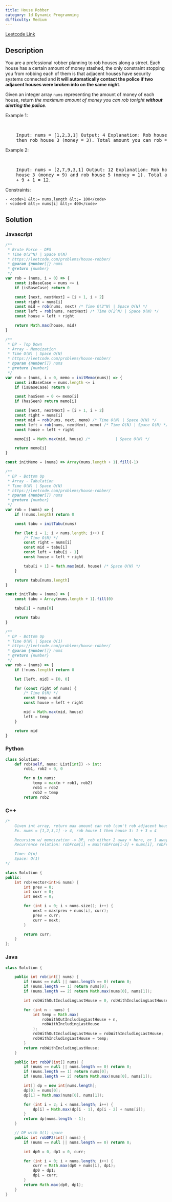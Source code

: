 ```yaml
---
title: House Robber
category: 1d Dynamic Programming
difficulty: Medium
---
```


<Callout>

[Leetcode Link](https://leetcode.com/problems/house-robber)

</Callout>

## Description

You are a professional robber planning to rob houses along a street. Each house has a certain amount of money stashed, the only constraint stopping you from robbing each of them is that adjacent houses have security systems connected and <b>it will automatically contact the police if two adjacent houses were broken into on the same night</b>.

Given an integer array <code>nums</code> representing the amount of money of each house, return _the maximum amount of money you can rob tonight <b>without alerting the police</b>_.

Example 1:

<br />
<pre className="overflow-x-auto">
	Input: nums = [1,2,3,1] Output: 4 Explanation: Rob house 1 (money = 1) and
	then rob house 3 (money = 3). Total amount you can rob = 1 + 3 = 4.
</pre>

Example 2:

<br />
<pre className="overflow-x-auto">
	Input: nums = [2,7,9,3,1] Output: 12 Explanation: Rob house 1 (money = 2), rob
	house 3 (money = 9) and rob house 5 (money = 1). Total amount you can rob = 2
	+ 9 + 1 = 12.
</pre>

Constraints:

    - <code>1 &lt;= nums.length &lt;= 100</code>
    - <code>0 &lt;= nums[i] &lt;= 400</code>

## Solution

### Javascript

```javascript
/**
 * Brute Force - DFS
 * Time O(2^N) | Space O(N)
 * https://leetcode.com/problems/house-robber/
 * @param {number[]} nums
 * @return {number}
 */
var rob = (nums, i = 0) => {
	const isBaseCase = nums <= i
	if (isBaseCase) return 0

	const [next, nextNext] = [i + 1, i + 2]
	const right = nums[i]
	const mid = rob(nums, next) /* Time O(2^N) | Space O(N) */
	const left = rob(nums, nextNext) /* Time O(2^N) | Space O(N) */
	const house = left + right

	return Math.max(house, mid)
}

/**
 * DP - Top Down
 * Array - Memoization
 * Time O(N) | Space O(N)
 * https://leetcode.com/problems/house-robber/
 * @param {number[]} nums
 * @return {number}
 */
var rob = (nums, i = 0, memo = initMemo(nums)) => {
	const isBaseCase = nums.length <= i
	if (isBaseCase) return 0

	const hasSeen = 0 <= memo[i]
	if (hasSeen) return memo[i]

	const [next, nextNext] = [i + 1, i + 2]
	const right = nums[i]
	const mid = rob(nums, next, memo) /* Time O(N) | Space O(N) */
	const left = rob(nums, nextNext, memo) /* Time O(N) | Space O(N) */
	const house = left + right

	memo[i] = Math.max(mid, house) /*           | Space O(N) */

	return memo[i]
}

const initMemo = (nums) => Array(nums.length + 1).fill(-1)

/**
 * DP - Bottom Up
 * Array - Tabulation
 * Time O(N) | Space O(N)
 * https://leetcode.com/problems/house-robber/
 * @param {number[]} nums
 * @return {number}
 */
var rob = (nums) => {
	if (!nums.length) return 0

	const tabu = initTabu(nums)

	for (let i = 1; i < nums.length; i++) {
		/* Time O(N) */
		const right = nums[i]
		const mid = tabu[i]
		const left = tabu[i - 1]
		const house = left + right

		tabu[i + 1] = Math.max(mid, house) /* Space O(N) */
	}

	return tabu[nums.length]
}

const initTabu = (nums) => {
	const tabu = Array(nums.length + 1).fill(0)

	tabu[1] = nums[0]

	return tabu
}

/**
 * DP - Bottom Up
 * Time O(N) | Space O(1)
 * https://leetcode.com/problems/house-robber/
 * @param {number[]} nums
 * @return {number}
 */
var rob = (nums) => {
	if (!nums.length) return 0

	let [left, mid] = [0, 0]

	for (const right of nums) {
		/* Time O(N) */
		const temp = mid
		const house = left + right

		mid = Math.max(mid, house)
		left = temp
	}

	return mid
}
```

### Python

```python
class Solution:
    def rob(self, nums: List[int]) -> int:
        rob1, rob2 = 0, 0

        for n in nums:
            temp = max(n + rob1, rob2)
            rob1 = rob2
            rob2 = temp
        return rob2

```

### C++

```cpp
/*
    Given int array, return max amount can rob (can't rob adjacent houses)
    Ex. nums = [1,2,3,1] -> 4, rob house 1 then house 3: 1 + 3 = 4

    Recursion w/ memoization -> DP, rob either 2 away + here, or 1 away
    Recurrence relation: robFrom[i] = max(robFrom[i-2] + nums[i], robFrom[i-1])

    Time: O(n)
    Space: O(1)
*/

class Solution {
public:
    int rob(vector<int>& nums) {
        int prev = 0;
        int curr = 0;
        int next = 0;

        for (int i = 0; i < nums.size(); i++) {
            next = max(prev + nums[i], curr);
            prev = curr;
            curr = next;
        }

        return curr;
    }
};

```

### Java

```java
class Solution {

    public int rob(int[] nums) {
        if (nums == null || nums.length == 0) return 0;
        if (nums.length == 1) return nums[0];
        if (nums.length == 2) return Math.max(nums[0], nums[1]);

        int robWithOutIncludingLastHouse = 0, robWithIncludingLastHouse = 0;

        for (int n : nums) {
            int temp = Math.max(
                robWithOutIncludingLastHouse + n,
                robWithIncludingLastHouse
            );
            robWithOutIncludingLastHouse = robWithIncludingLastHouse;
            robWithIncludingLastHouse = temp;
        }
        return robWithIncludingLastHouse;
    }

    public int robDP(int[] nums) {
        if (nums == null || nums.length == 0) return 0;
        if (nums.length == 1) return nums[0];
        if (nums.length == 2) return Math.max(nums[0], nums[1]);

        int[] dp = new int[nums.length];
        dp[0] = nums[0];
        dp[1] = Math.max(nums[0], nums[1]);

        for (int i = 2; i < nums.length; i++) {
            dp[i] = Math.max(dp[i - 1], dp[i - 2] + nums[i]);
        }
        return dp[nums.length - 1];
    }

    // DP with O(1) space
    public int robDP2(int[] nums) {
        if (nums == null || nums.length == 0) return 0;

        int dp0 = 0, dp1 = 0, curr;

        for (int i = 0; i < nums.length; i++) {
            curr = Math.max(dp0 + nums[i], dp1);
            dp0 = dp1;
            dp1 = curr;
        }
        return Math.max(dp0, dp1);
    }
}

```
